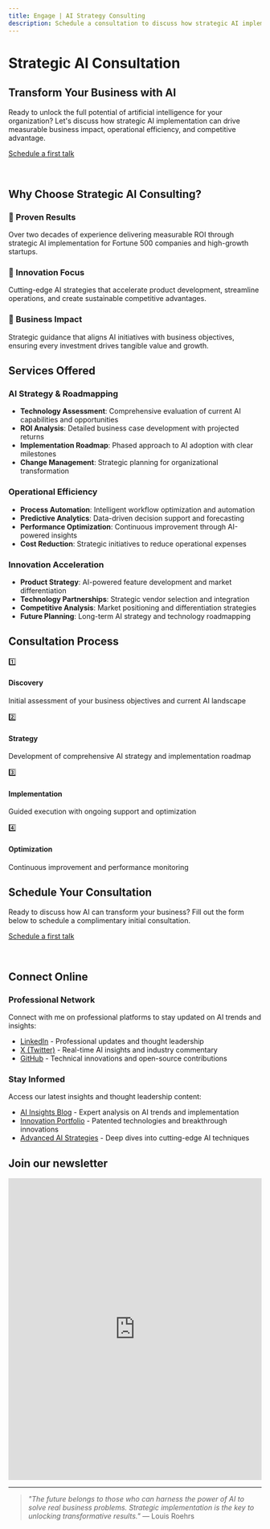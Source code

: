 ```yaml
---
title: Engage | AI Strategy Consulting
description: Schedule a consultation to discuss how strategic AI implementation can transform your business. Expert guidance for enterprise innovation and competitive advantage.
---
```


# Strategic AI Consultation

## Transform Your Business with AI

Ready to unlock the full potential of artificial intelligence for your organization? Let's discuss how strategic AI implementation can drive measurable business impact, operational efficiency, and competitive advantage.

<a className="button button--primary button--lg" href="https://calendly.com/roehrs-ai">Schedule a first talk</a>

<div className="row" style={{marginTop: '1rem'}}>&nbsp;</div>

## Why Choose Strategic AI Consulting?

<div className="row gap-2" style={{marginTop: '2rem', marginBottom: '3rem'}}>
  <div className="col col--4">
    <div className="card shadow-lg rounded-lg" style={{height: '100%', padding: '1.5rem'}}>
      <h3 style={{color: 'var(--ifm-color-primary)', marginBottom: '1rem'}}>🎯 Proven Results</h3>
      <p>Over two decades of experience delivering measurable ROI through strategic AI implementation for Fortune 500 companies and high-growth startups.</p>
    </div>
  </div>
  <div className="col col--4">
    <div className="card shadow-lg rounded-lg" style={{height: '100%', padding: '1.5rem'}}>
      <h3 style={{color: 'var(--ifm-color-primary)', marginBottom: '1rem'}}>🚀 Innovation Focus</h3>
      <p>Cutting-edge AI strategies that accelerate product development, streamline operations, and create sustainable competitive advantages.</p>
    </div>
  </div>
  <div className="col col--4">
    <div className="card shadow-lg rounded-lg" style={{height: '100%', padding: '1.5rem'}}>
      <h3 style={{color: 'var(--ifm-color-primary)', marginBottom: '1rem'}}>💼 Business Impact</h3>
      <p>Strategic guidance that aligns AI initiatives with business objectives, ensuring every investment drives tangible value and growth.</p>
    </div>
  </div>
</div>

## Services Offered

### AI Strategy & Roadmapping
- **Technology Assessment**: Comprehensive evaluation of current AI capabilities and opportunities
- **ROI Analysis**: Detailed business case development with projected returns
- **Implementation Roadmap**: Phased approach to AI adoption with clear milestones
- **Change Management**: Strategic planning for organizational transformation

### Operational Efficiency
- **Process Automation**: Intelligent workflow optimization and automation
- **Predictive Analytics**: Data-driven decision support and forecasting
- **Performance Optimization**: Continuous improvement through AI-powered insights
- **Cost Reduction**: Strategic initiatives to reduce operational expenses

### Innovation Acceleration
- **Product Strategy**: AI-powered feature development and market differentiation
- **Technology Partnerships**: Strategic vendor selection and integration
- **Competitive Analysis**: Market positioning and differentiation strategies
- **Future Planning**: Long-term AI strategy and technology roadmapping

## Consultation Process

<div className="row" style={{marginTop: '2rem', marginBottom: '3rem'}}>
  <div className="col col--3">
    <div style={{textAlign: 'center', padding: '1rem'}}>
      <div style={{fontSize: '2rem', marginBottom: '0.5rem'}}>1️⃣</div>
      <h4>Discovery</h4>
      <p style={{fontSize: '0.9rem'}}>Initial assessment of your business objectives and current AI landscape</p>
    </div>
  </div>
  <div className="col col--3">
    <div style={{textAlign: 'center', padding: '1rem'}}>
      <div style={{fontSize: '2rem', marginBottom: '0.5rem'}}>2️⃣</div>
      <h4>Strategy</h4>
      <p style={{fontSize: '0.9rem'}}>Development of comprehensive AI strategy and implementation roadmap</p>
    </div>
  </div>
  <div className="col col--3">
    <div style={{textAlign: 'center', padding: '1rem'}}>
      <div style={{fontSize: '2rem', marginBottom: '0.5rem'}}>3️⃣</div>
      <h4>Implementation</h4>
      <p style={{fontSize: '0.9rem'}}>Guided execution with ongoing support and optimization</p>
    </div>
  </div>
  <div className="col col--3">
    <div style={{textAlign: 'center', padding: '1rem'}}>
      <div style={{fontSize: '2rem', marginBottom: '0.5rem'}}>4️⃣</div>
      <h4>Optimization</h4>
      <p style={{fontSize: '0.9rem'}}>Continuous improvement and performance monitoring</p>
    </div>
  </div>
</div>

## Schedule Your Consultation

Ready to discuss how AI can transform your business? Fill out the form below to schedule a complimentary initial consultation.

<a className="button button--primary button--lg" href="https://calendly.com/roehrs-ai">Schedule a first talk</a>

<div className="row" style={{marginTop: '1rem'}}>&nbsp;</div>

## Connect Online

<div className="row" style={{marginTop: '1rem'}}>
  <div className="col col--6">
    <h3>Professional Network</h3>
    <p>Connect with me on professional platforms to stay updated on AI trends and insights:</p>
    <ul>
      <li><a href="https://www.linkedin.com/in/louisroehrs" target="_blank" rel="noopener">LinkedIn</a> - Professional updates and thought leadership</li>
      <li><a href="https://x.com/louisroehrs" target="_blank" rel="noopener">X (Twitter)</a> - Real-time AI insights and industry commentary</li>
      <li><a href="https://github.com/louisroehrs" target="_blank" rel="noopener">GitHub</a> - Technical innovations and open-source contributions</li>
    </ul>
  </div>
  <div className="col col--6">
    <h3>Stay Informed</h3>
    <p>Access our latest insights and thought leadership content:</p>
    <ul>
      <li><a href="/blog">AI Insights Blog</a> - Expert analysis on AI trends and implementation</li>
      <li><a href="/patents">Innovation Portfolio</a> - Patented technologies and breakthrough innovations</li>
      <li><a href="/blog/advanced-prompt-engineering-strategies">Advanced AI Strategies</a> - Deep dives into cutting-edge AI techniques</li>
    </ul>
  </div>
</div>

## Join our newsletter

<div style={{marginTop: '3rem', marginBottom: '3rem'}}>
  <iframe 
    src="https://docs.google.com/forms/d/e/1FAIpQLScAdtR7kWMoKRjqEbubXLVH5Vh6aA_7SITKTdNnjsJ5kW_QNg/viewform?embedded=true" 
    width="100%" 
    height="600" 
    frameBorder="0" 
    marginHeight="0" 
    marginWidth="0"
    style={{borderRadius: 'var(--ifm-border-radius-lg)', boxShadow: 'var(--ifm-global-shadow-md)'}}
  >
    Loading…
  </iframe>
</div>

---

> *"The future belongs to those who can harness the power of AI to solve real business problems. Strategic implementation is the key to unlocking transformative results."* — Louis Roehrs


